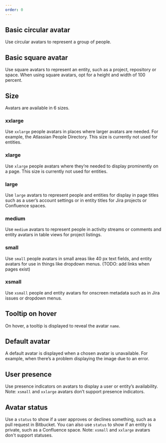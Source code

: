 ```yaml
---
order: 0
---
```





## Basic circular avatar
Use circular avatars to represent a group of people.

<Example Component={AvatarCircle} componentName="@atlaskit/avatar" />

## Basic square avatar
Use square avatars to represent an entity, such as a project, repository or space. When using square avatars, opt for a height and width of 100 percent.

<Example Component={AvatarSquare} componentName="@atlaskit/avatar" />

## Size
Avatars are available in 6 sizes.

### xxlarge
Use `xxlarge` people avatars in places where larger avatars are needed. For example, the Atlassian People Directory. This size is currently not used for entities.

### xlarge
Use `xlarge` people avatars where they’re needed to display prominently on a page. This size is currently not used for entities.

### large
Use `large` avatars to represent people and entities for display in page titles such as a user’s account settings or in entity titles for Jira projects or Confluence spaces.

### medium
Use `medium` avatars to represent people in activity streams or comments and entity avatars in table views for project listings.

<Example Component={Medium} componentName="@atlaskit/avatar" />

### small
Use `small` people avatars in small areas like 40 px text fields, and entity avatars for use in things like dropdown menus. (TODO: add links when pages exist)

<Example Component={Small} componentName="@atlaskit/avatar" />

### xsmall
Use `xsmall` people and entity avatars for onscreen metadata such as in Jira issues or dropdown menus.

<Example Component={XSmall} componentName="@atlaskit/avatar" />

## Tooltip on hover
On hover, a tooltip is displayed to reveal the avatar `name`.

## Default avatar
A default avatar is displayed when a chosen avatar is unavailable. For example, when there’s a problem displaying the image due to an error.

## User presence
Use presence indicators on avatars to display a user or entity’s availability.
Note: `xsmall` and `xxlarge` avatars don’t support presence indicators.

<Example Component={BasicPresence} componentName="@atlaskit/avatar" />

## Avatar status
Use a `status` to show if a user approves or declines something, such as a pull request in Bitbucket. You can also use `status` to show if an entity is private, such as a Confluence space.
Note: `xsmall` and `xxlarge` avatars don't support statuses.

<Example Component={BasicStatus} componentName="@atlaskit/avatar" />

